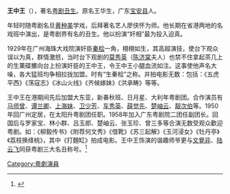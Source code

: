 
{{expand|time=2016-05-23T16:58:17+00:00}}
{{refimprove|time=2016-05-23T16:58:17+00:00}}
'''王中王'''（{{bd|1901年||1975年||}}），著名[[粤剧|粤剧]][[丑生|丑生]]。原名王华生，广东[[宝安县|宝安县]]人。

年轻时随粤剧名旦[[黄种美|黄种美]]学戏，后拜著名艺人廖侠怀为师。他长期在省港两地的名戏班中演出，是粤剧界有名的丑生。他以扮演“奸相”最为投入迫真。

1929年在广州海珠大戏院演奸臣[[秦桧|秦桧]]一角，栩栩如生，其高超演技，使台下观众误以为真，群情激怒，当时台下观剧的[[莫秀英|莫秀英]]（[[陈济棠|陈济棠]]夫人）也禁不住拿起茶几上的生菓碟擲向台上扮演奸臣的王中王，令王中王小腿血流如注。这事使他声名大噪，各大猛班均争相拉拢加盟。时有“生秦桧”之称。并拍电影无数：包括：《五虎平西》《荡寇志》《冰山火线》《齐候嫁妹》《洪承畴》等等。

王中王在港期间先后加盟大东亚，新春秋班、日月星、大利年粤剧团。合作演员有[[马师曾|马师曾]]、[[谭兰卿|谭兰卿]]、[[上海妹|上海妹]]、[[卫少芳|卫少芳]]、[[车秀英|车秀英]]、[[薛觉先|薛觉先]]、[[楚岫云|楚岫云]]、[[靓次伯|靓次伯]]等。1950年回广州定居，在太阳升粤剧团任职。1958年加入广东粤剧院二团任副团长。回国后与罗家宝、林小群、吕玉郎、楚岫云、张玉珍、曾三多等合演无数受观众歡迎粤剧。如：《柳毅传书》《附荐何文秀》《借靴》《苏三起解》《玉河浸女》《牡丹亭》《荔枝换绛桃》，其中《打麵缸》拍成电影。王中王饰演的谐趣师爷更与[[文覺非|文覺非]]、[[陆云飞|陆云飞]]同获粤剧三大名丑称号。<ref>{{Cite web|url=http://www.macaodaily.com/html/2014-04/21/content_896163.htm|title=王中王與王中玉|accessdate=2016-05-24|author=童仁|date=2014-04-21|publisher=澳门日报|deadurl=yes|archiveurl=https://web.archive.org/web/20140426095010/http://www.macaodaily.com/html/2014-04/21/content_896163.htm|archivedate=2014-04-26}}</ref>

[[Category:粵劇演員|Category:粵劇演員]]